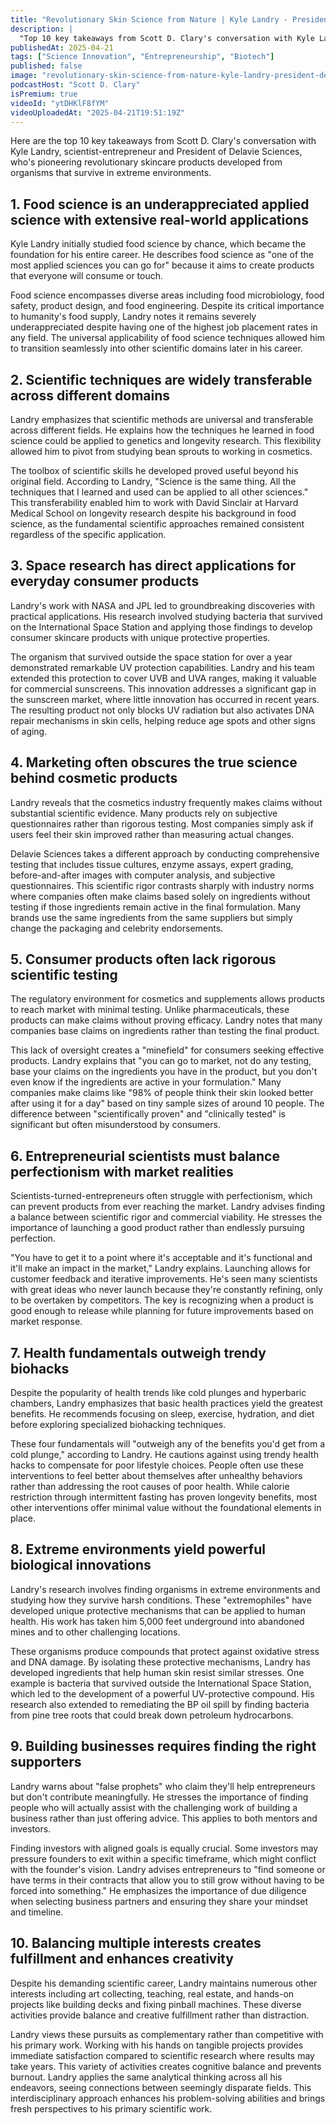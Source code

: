 ```yaml
---
title: "Revolutionary Skin Science from Nature | Kyle Landry - President at Delavie Sciences"
description: |
  "Top 10 key takeaways from Scott D. Clary's conversation with Kyle Landry, scientist-entrepreneur and President of Delavie Sciences, who's pioneering revolutionary skincare products developed from organisms that survive in extreme environments."
publishedAt: 2025-04-21
tags: ["Science Innovation", "Entrepreneurship", "Biotech"]
published: false
image: "revolutionary-skin-science-from-nature-kyle-landry-president-delavie-sciences.jpg"
podcastHost: "Scott D. Clary"
isPremium: true
videoId: "ytDHKlF8fYM"
videoUploadedAt: "2025-04-21T19:51:19Z"
---
```



<PodcastSummaryPageLayout frontmatter={frontmatter}>
Here are the top 10 key takeaways from Scott D. Clary's conversation with Kyle Landry, scientist-entrepreneur and President of Delavie Sciences, who's pioneering revolutionary skincare products developed from organisms that survive in extreme environments.

## 1. Food science is an underappreciated applied science with extensive real-world applications

Kyle Landry initially studied food science by chance, which became the foundation for his entire career. He describes food science as "one of the most applied sciences you can go for" because it aims to create products that everyone will consume or touch.

Food science encompasses diverse areas including food microbiology, food safety, product design, and food engineering. Despite its critical importance to humanity's food supply, Landry notes it remains severely underappreciated despite having one of the highest job placement rates in any field. The universal applicability of food science techniques allowed him to transition seamlessly into other scientific domains later in his career.

## 2. Scientific techniques are widely transferable across different domains

Landry emphasizes that scientific methods are universal and transferable across different fields. He explains how the techniques he learned in food science could be applied to genetics and longevity research. This flexibility allowed him to pivot from studying bean sprouts to working in cosmetics.

The toolbox of scientific skills he developed proved useful beyond his original field. According to Landry, "Science is the same thing. All the techniques that I learned and used can be applied to all other sciences." This transferability enabled him to work with David Sinclair at Harvard Medical School on longevity research despite his background in food science, as the fundamental scientific approaches remained consistent regardless of the specific application.

## 3. Space research has direct applications for everyday consumer products

Landry's work with NASA and JPL led to groundbreaking discoveries with practical applications. His research involved studying bacteria that survived on the International Space Station and applying those findings to develop consumer skincare products with unique protective properties.

The organism that survived outside the space station for over a year demonstrated remarkable UV protection capabilities. Landry and his team extended this protection to cover UVB and UVA ranges, making it valuable for commercial sunscreens. This innovation addresses a significant gap in the sunscreen market, where little innovation has occurred in recent years. The resulting product not only blocks UV radiation but also activates DNA repair mechanisms in skin cells, helping reduce age spots and other signs of aging.

## 4. Marketing often obscures the true science behind cosmetic products

Landry reveals that the cosmetics industry frequently makes claims without substantial scientific evidence. Many products rely on subjective questionnaires rather than rigorous testing. Most companies simply ask if users feel their skin improved rather than measuring actual changes.

Delavie Sciences takes a different approach by conducting comprehensive testing that includes tissue cultures, enzyme assays, expert grading, before-and-after images with computer analysis, and subjective questionnaires. This scientific rigor contrasts sharply with industry norms where companies often make claims based solely on ingredients without testing if those ingredients remain active in the final formulation. Many brands use the same ingredients from the same suppliers but simply change the packaging and celebrity endorsements.

## 5. Consumer products often lack rigorous scientific testing

The regulatory environment for cosmetics and supplements allows products to reach market with minimal testing. Unlike pharmaceuticals, these products can make claims without proving efficacy. Landry notes that many companies base claims on ingredients rather than testing the final product.

This lack of oversight creates a "minefield" for consumers seeking effective products. Landry explains that "you can go to market, not do any testing, base your claims on the ingredients you have in the product, but you don't even know if the ingredients are active in your formulation." Many companies make claims like "98% of people think their skin looked better after using it for a day" based on tiny sample sizes of around 10 people. The difference between "scientifically proven" and "clinically tested" is significant but often misunderstood by consumers.

## 6. Entrepreneurial scientists must balance perfectionism with market realities

Scientists-turned-entrepreneurs often struggle with perfectionism, which can prevent products from ever reaching the market. Landry advises finding a balance between scientific rigor and commercial viability. He stresses the importance of launching a good product rather than endlessly pursuing perfection.

"You have to get it to a point where it's acceptable and it's functional and it'll make an impact in the market," Landry explains. Launching allows for customer feedback and iterative improvements. He's seen many scientists with great ideas who never launch because they're constantly refining, only to be overtaken by competitors. The key is recognizing when a product is good enough to release while planning for future improvements based on market response.

## 7. Health fundamentals outweigh trendy biohacks

Despite the popularity of health trends like cold plunges and hyperbaric chambers, Landry emphasizes that basic health practices yield the greatest benefits. He recommends focusing on sleep, exercise, hydration, and diet before exploring specialized biohacking techniques.

These four fundamentals will "outweigh any of the benefits you'd get from a cold plunge," according to Landry. He cautions against using trendy health hacks to compensate for poor lifestyle choices. People often use these interventions to feel better about themselves after unhealthy behaviors rather than addressing the root causes of poor health. While calorie restriction through intermittent fasting has proven longevity benefits, most other interventions offer minimal value without the foundational elements in place.

## 8. Extreme environments yield powerful biological innovations

Landry's research involves finding organisms in extreme environments and studying how they survive harsh conditions. These "extremophiles" have developed unique protective mechanisms that can be applied to human health. His work has taken him 5,000 feet underground into abandoned mines and to other challenging locations.

These organisms produce compounds that protect against oxidative stress and DNA damage. By isolating these protective mechanisms, Landry has developed ingredients that help human skin resist similar stresses. One example is bacteria that survived outside the International Space Station, which led to the development of a powerful UV-protective compound. His research also extended to remediating the BP oil spill by finding bacteria from pine tree roots that could break down petroleum hydrocarbons.

## 9. Building businesses requires finding the right supporters

Landry warns about "false prophets" who claim they'll help entrepreneurs but don't contribute meaningfully. He stresses the importance of finding people who will actually assist with the challenging work of building a business rather than just offering advice. This applies to both mentors and investors.

Finding investors with aligned goals is equally crucial. Some investors may pressure founders to exit within a specific timeframe, which might conflict with the founder's vision. Landry advises entrepreneurs to "find someone or have terms in their contracts that allow you to still grow without having to be forced into something." He emphasizes the importance of due diligence when selecting business partners and ensuring they share your mindset and timeline.

## 10. Balancing multiple interests creates fulfillment and enhances creativity

Despite his demanding scientific career, Landry maintains numerous other interests including art collecting, teaching, real estate, and hands-on projects like building decks and fixing pinball machines. These diverse activities provide balance and creative fulfillment rather than distraction.

Landry views these pursuits as complementary rather than competitive with his primary work. Working with his hands on tangible projects provides immediate satisfaction compared to scientific research where results may take years. This variety of activities creates cognitive balance and prevents burnout. Landry applies the same analytical thinking across all his endeavors, seeing connections between seemingly disparate fields. This interdisciplinary approach enhances his problem-solving abilities and brings fresh perspectives to his primary scientific work.

</PodcastSummaryPageLayout>
